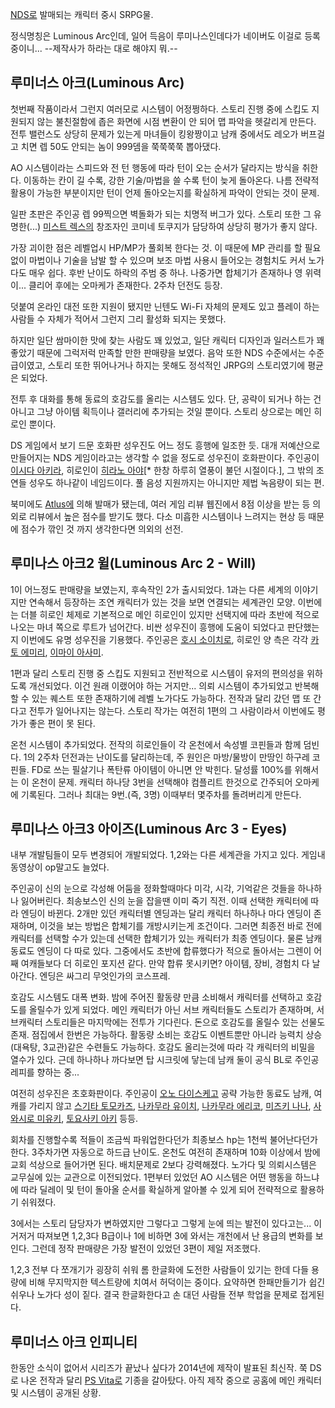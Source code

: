 [[NDS]]로 발매되는 캐릭터 중시 SRPG물.

정식명칭은 Luminous Arc인데, 일어 득음이 루미나스인데다가 네이버도 이걸로 등록중이니... --제작사가 하라는 대로 해야지 뭐.--

== 루미너스 아크(Luminous Arc) ==
첫번째 작품이라서 그런지 여러모로 시스템이 어정쩡하다. 스토리 진행 중에 스킵도 지원되지 않는 불친절함에 좁은 화면에 시점 변환이 안 되어 맵 파악을 헷갈리게 만든다. 전투 밸런스도 상당히 문제가 있는게 마녀들이 킹왕짱이고 남캐 중에서도 레오가 버프걸고 치면 렙 50도 안되는 놈이 999뎀을 쭉쭉쭉쭉 뽑아댔다.

AO 시스템이라는 스피드와 전 턴 행동에 따라 턴이 오는 순서가 달라지는 방식을 취한다. 이동하는 칸이 길 수록, 강한 기술/마법을 쓸 수록 턴이 늦게 돌아온다. 나름 전략적 활용이 가능한 부분이지만 턴이 언제 돌아오는지를 확실하게 파악이 안되는 것이 문제.

일판 초판은 주인공 렙 99찍으면 벽돌화가 되는 치명적 버그가 있다. 스토리 또한 그 유명한(...) [[미스트 렉스]]의 창조자인 코미네 토쿠지가 담당하여 상당히 평가가 좋지 않다. 

가장 괴이한 점은 레벨업시 HP/MP가 풀회복 한다는 것. 이 때문에 MP 관리를 할 필요 없이 마법이나 기술을 남발 할 수 있으며 보조 마법 사용시 들어오는 경험치도 커서 노가다도 매우 쉽다. 후반 난이도 하락의 주범 중 하나. 나중가면 합체기가 존재하나 영 위력이... 클리어 후에는 오마케가 존재한다. 2주차 던전도 등장.

덧붙여 온라인 대전 또한 지원이 됐지만 닌텐도 Wi-Fi 자체의 문제도 있고 플레이 하는 사람들 수 자체가 적어서 그런지 그리 활성화 되지는 못했다.

하지만 일단 쌈마이한 맛에 찾는 사람도 꽤 있었고, 일단 캐릭터 디자인과 일러스트가 꽤 좋았기 때문에 그럭저럭 만족할 만한 판매량을 보였다. 음악 또한 NDS 수준에서는 수준급이였고, 스토리 또한 뛰어나거나 하지는 못해도 정석적인 JRPG의 스토리였기에 평균은 되었다.

전투 후 대화를 통해 동료의 호감도를 올리는 시스템도 있다. 단, 공략이 되거나 하는 건 아니고 그냥 아이템 획득이나 갤러리에 추가되는 것일 뿐이다. 스토리 상으로는 메인 히로인 뿐이다.

DS 게임에서 보기 드문 호화판 성우진도 어느 정도 흥행에 일조한 듯. 대개 저예산으로 만들어지는 NDS 게임이라고는 생각할 수 없을 정도로 성우진이 호화판이다. 주인공이 [[이시다 아키라]], 히로인이 [[히라노 아야]][* 한창 하루히 열풍이 불던 시절이다.], 그 밖의 조연들 성우도 하나같이 네임드이다. 풀 음성 지원까지는 아니지만 제법 녹음량이 되는 편.

북미에도 [[Atlus]]에 의해 발매가 됐는데, 여러 게임 리뷰 웹진에서 8점 이상을 받는 등 의외로 리뷰에서 높은 점수를 받기도 했다. 다소 미흡한 시스템이나 느려지는 현상 등 때문에 점수가 깎인 것 까지 생각한다면 의외의 선전.

== 루미나스 아크2 윌(Luminous Arc 2 - Will) ==
1이 어느정도 판매량을 보였는지, 후속작인 2가 출시되었다. 1과는 다른 세계의 이야기지만 연속해서 등장하는 조연 캐릭터가 있는 것을 보면 연결되는 세계관인 모양. 이번에는 더블 히로인 체제로 기본적으로 메인 히로인이 있지만 선택지에 따라 초반에 적으로 나오는 마녀 쪽으로 루트가 넘어간다. 비싼 성우진이 흥행에 도움이 되었다고 판단했는지 이번에도 유명 성우진을 기용했다. 주인공은 [[호시 소이치로]], 히로인 양 측은 각각 [[카토 에미리]], [[이마이 아사미]].

1편과 달리 스토리 진행 중 스킵도 지원되고 전반적으로 시스템이 유저의 편의성을 위하도록 개선되었다. 이건 원래 이랬어야 하는 거지만... 의뢰 시스템이 추가되었고 반복해 할 수 있는 퀘스트 또한 존재하기에 레벨 노가다도 가능하다. 전작과 달리 갔던 맵 또 간다고 전투가 일어나지는 않는다. 스토리 작가는 여전히 1편의 그 사람이라서 이번에도 평가가 좋은 편이 못 된다.

온천 시스템이 추가되었다. 전작의 히로인들이 각 온천에서 속성별 코핀들과 함께 덤빈다. 1의 2주차 던전과는 난이도를 달리하는데, 주 원인은 마방/물방이 만땅인 하구레 코핀들. FD로 쓰는 필살기나 폭탄류 아이템이 아니면 안 박힌다. 달성률 100%를 위해서는 이 온천이 문제. 캐릭터 하나당 3번을 선택해야 컴플리트 한것으로 간주되어 오마케에 기록된다. 그러나 최대는 9번.(즉, 3명) 이때부터 몇주차를 돌려버리게 만든다.

== 루미나스 아크3 아이즈(Luminous Arc 3 - Eyes) ==
내부 개발팀들이 모두 변경되어 개발되었다. 1,2와는 다른 세계관을 가지고 있다. 게임내 동영상이 op말고도 늘었다.

주인공이 신의 눈으로 각성해 어둠을 정화할때마다 미각, 시각, 기억같은 것들을 하나하나 잃어버린다. 최송보스인 신의 눈을 잡을땐 이미 죽기 직전. 이때 선택한 캐릭터에 따라 엔딩이 바뀐다. 2개만 있던 캐릭터별 엔딩과는 달리 캐릭터 하나하나 마다 엔딩이 존재하며, 이것을 보는 방법은 합체기를 개방시키는게 조건이다. 그러면 최종전 바로 전에 캐릭터를 선택할 수가 있는데 선택한 합체기가 있는 캐릭터가 최종 엔딩이다. 물론 남캐 동료도 엔딩이 다 따로 있다. 그중에서도 초반에 합류했다가 적으로 돌아서는 그렌이 어째 여캐들보다 더 히로인 포지션 같다. 만약 합류 못시키면? 아이템, 장비, 경험치 다 날아간다. 엔딩은 싸그리 무엇인가의 코스프레.

호감도 시스템도 대폭 변화. 밤에 주어진 활동량 만큼 소비해서 캐릭터를 선택하고 호감도를 올릴수가 있게 되었다. 메인 캐릭터가 아닌 서브 캐릭터들도 스토리가 존재하며, 서브캐릭터 스토리들은 마지막에는 전투가 기다린다. 돈으로 호감도를 올릴수 있는 선물도 존재. 점집에서 한번은 가능하다. 활동량 소비는 호감도 이벤트뿐만 아니라 능력치 상승(대욕탕, 3교관)같은 수련들도 가능하다. 호감도 올리는것에 따라 각 캐릭터의 비밀을 열수가 있다. 근데 하나하나 까다보면 탑 시크릿에 닿는데 남캐 둘이 공식 BL로 주인공 레피를 향하는 중...

여전히 성우진은 초호화판이다. 주인공이 [[오노 다이스케]]고 공략 가능한 동료도 남캐, 여캐를 가리지 않고 [[스기타 토모카즈]], [[나카무라 유이치]], [[나카무라 에리코]], [[미즈키 나나]], [[사와시로 미유키]], [[토요사키 아키]] 등등.

회차를 진행할수록 적들이 조금씩 파워업한다던가 최종보스 hp는 1천씩 불어난다던가 한다. 3주차가면 자동으로 하드급 난이도. 온천도 여전히 존재하며 10화 이상에서 밤에 교회 석상으로 들어가면 된다. 배치문제로 2보다 강력해졌다. 노가다 및 의뢰시스템은 교무실에 있는 교관으로 이전되었다. 1편부터 있었던 AO 시스템은 어떤 행동을 하느냐에 따라 딜레이 및 턴이 돌아올 순서를 확실하게 알아볼 수 있게 되어 전략적으로 활용하기 쉬워졌다.

3에서는 스토리 담당자가 변하였지만 그렇다고 그렇게 눈에 띄는 발전이 있다고는... 이거저거 따져보면 1,2,3다 B급이나 1에 비하면 3에 와서는 개천에서 난 용급의 변화를 보인다. 그런데 정작 판매량은 가장 발전이 있었던 3편이 제일 저조했다.

1,2,3 전부 다 쪼개기가 굉장히 쉬워 롬 한글화에 도전한 사람들이 있기는 한데 다들 용량에 비해 무지막지한 텍스트량에 치여서 허덕이는 중이다. 요약하면 한패만들기가 쉽긴 쉬우나 노가다 성이 짙다. 결국 한글화한다고 손 대던 사람들 전부 학업을 문제로 접게된다.

== 루미너스 아크 인피니티 ==
한동안 소식이 없어서 시리즈가 끝났나 싶다가 2014년에 제작이 발표된 최신작. 쭉 DS로 나온 전작과 달리 [[PS Vita]]로 기종을 갈아탔다. 아직 제작 중으로 공홈에 메인 캐릭터 및 시스템이 공개된 상황.
